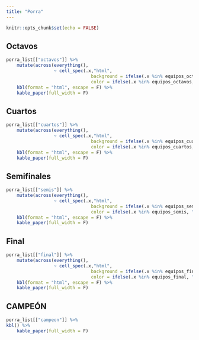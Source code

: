 ```yaml
---
title: "Porra"
---
```



```r
knitr::opts_chunk$set(echo = FALSE)


```


## Octavos
```r
porra_list[["octavos"]] %>% 
    mutate(across(everything(),
                  ~ cell_spec(.x,"html",
                                background = ifelse(.x %in% equipos_octavos, "green", ""),
                                color = ifelse(.x %in% equipos_octavos, "white", "")))) %>% 
    kbl(format = "html", escape = F) %>% 
    kable_paper(full_width = F)
```

## Cuartos
```r
porra_list[["cuartos"]] %>% 
    mutate(across(everything(),
                  ~ cell_spec(.x,"html",
                                background = ifelse(.x %in% equipos_cuartos, "green", ""),
                                color = ifelse(.x %in% equipos_cuartos, "white", "")))) %>% 
    kbl(format = "html", escape = F) %>% 
    kable_paper(full_width = F)
```

## Semifinales
```r
porra_list[["semis"]] %>% 
    mutate(across(everything(),
                  ~ cell_spec(.x,"html",
                                background = ifelse(.x %in% equipos_semis, "green", ""),
                                color = ifelse(.x %in% equipos_semis, "white", "")))) %>% 
    kbl(format = "html", escape = F) %>% 
    kable_paper(full_width = F)
```

## Final
```r
porra_list[["final"]] %>% 
    mutate(across(everything(),
                  ~ cell_spec(.x,"html",
                                background = ifelse(.x %in% equipos_final, "green", ""),
                                color = ifelse(.x %in% equipos_final, "white", "")))) %>% 
    kbl(format = "html", escape = F) %>% 
    kable_paper(full_width = F)
```

## CAMPEÓN
```r
porra_list[["campeon"]] %>%
kbl() %>% 
    kable_paper(full_width = F)
```



